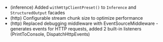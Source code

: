 - (inference) Added `withHttpClientPreset()` to `Inference` and `StructuredOutput` facades
- (http) Configurable stream chunk size to optimize performance
- (http) Replaced debugging middleware with EventSourceMiddleware - generates events for HTTP requests, added 2 built-in listeners (PrintToConsole, DispatchHttpEvents)
